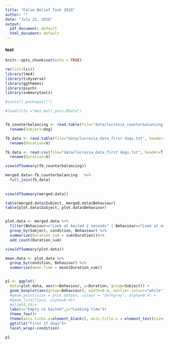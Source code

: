 ```yaml
---
title: "False Belief Task 2020"
author: ""
date: "July 22, 2020"
output:
  pdf_document: default
  html_document: default
---
```



#### test

```r

knitr::opts_chunk$set(echo = TRUE)

rm(list=ls())
library(lme4)
library(tidyverse)
library(ggthemes)
library(psych)
library(summarytools)

#install.packages("")

#load(file ="mm1_mult_poss.RData")



```

```r
fb_counterbalancing <- read.table(file="data/lucrezia_counterbalancing.txt", header=T, sep="\t")%>%
  rename(Subject=dog)

fb_data <- read.table(file="data/lucrezia_data_first dogs.txt", header=T, sep="\t")%>%
  rename(Duration=X)

fb_data <- read.csv(file="data/lucrezia_data_first dogs.txt", header=T, sep="\t")%>%
  rename(Duration=X)

view(dfSummary(fb_counterbalancing))

```


```r

merged.data<-fb_counterbalancing   %>% 
  full_join(fb_data)
  
  
view(dfSummary(merged.data))


```



```r

table(merged.data$Subject, merged.data$Behaviour)
table(plot.data$Subject, plot.data$Behaviour)


plot.data <- merged.data %>%
  filter(Behaviour=="Look at baited 2 seconds" | Behaviour=="Look at empty 2 seconds")%>%
  group_by(Subject, condition, Behaviour) %>% 
  summarize(Duration_sum = sum(Duration))%>%
  add_count(Duration_sum)

view(dfSummary(plot.data))

mean.data <- plot.data %>%
  group_by(condition, Behaviour) %>% 
  summarize(mean.Time = mean(Duration_sum))


p1 <- ggplot(
  data=plot.data, aes(x=Behaviour, y=Duration, group=Subject)) +   
  geom_boxplot(aes(group=Behaviour), width=0.9, outlier.colour="white")+
  #geom_point(size = plot.data$n, colour = "darkgrey", alpha=0.4) +
  #geom_line(lty=2, alpha=0.4)+
  #ylim(0,10)+
  labs(x="Empty vs baited",y="Looking time")+
  theme_few()+
  theme(axis.ticks.x=element_blank(), axis.title.x = element_text(size=10), plot.title = element_text(size=12), plot.caption = element_text(size=10))+    
  ggtitle("First 17 dogs")+
  facet_wrap(~condition)

p1 


```





